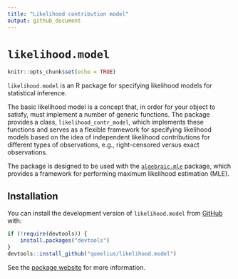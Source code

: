 ```yaml
---
title: "Likelihood contribution model"
output: github_document
---
```


# `likelihood.model`

```r
knitr::opts_chunk$set(echo = TRUE)
```

`likelihood.model` is an R package for specifying likelihood models for
statistical inference.

The basic likelihood model is a concept that, in order for your object
to satisfy, must implement a number of generic functions. The package
provides a class, `likelihood_contr_model`, which implements these functions
and serves as a flexible framework for specifying likelihood models
based on the idea of independent likelihood contributions for different
types of observations, e.g., right-censored versus exact observations.

The package is designed to be used with the
[`algebraic.mle`](https://github.com/queelius/algebraic.mle) package, which
provides a framework for performing maximum likelihood estimation (MLE).

## Installation

You can install the development version of `likelihood.model` from
[GitHub](https://github.com/queelius/likelihood.model) with:

```r
if (!require(devtools)) {
    install.packages("devtools")
}
devtools::install_github("queelius/likelihood.model")
```

See the [package website](https://queelius.github.io/likelihood.model/) for
more information.